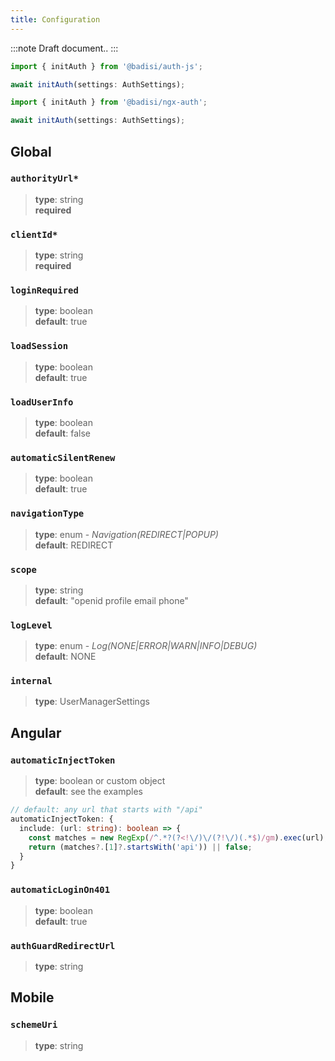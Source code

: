 ```yaml
---
title: Configuration
---
```




:::note
Draft document..
:::

<Tabs>
<TabItem value="auth-js" label="VanillaJS" default>

```js
import { initAuth } from '@badisi/auth-js';

await initAuth(settings: AuthSettings);
```

</TabItem>
<TabItem value="ngx-auth" label="Angular">

```ts
import { initAuth } from '@badisi/ngx-auth';

await initAuth(settings: AuthSettings);
```

</TabItem>
</Tabs>


## Global

### `authorityUrl*`
> **type**: string<br/>
> **required**

### `clientId*`
> **type**: string<br/>
> **required**

### `loginRequired`
> **type**: boolean<br/>
> **default**: true

### `loadSession`
> **type**: boolean<br/>
> **default**: true

### `loadUserInfo`
> **type**: boolean<br/>
> **default**: false

### `automaticSilentRenew`
> **type**: boolean<br/>
> **default**: true

### `navigationType`
> **type**: enum - *Navigation(REDIRECT|POPUP)*<br/>
> **default**: REDIRECT

### `scope`
> **type**: string<br/>
> **default**: "openid profile email phone"

### `logLevel`
> **type**: enum - *Log(NONE|ERROR|WARN|INFO|DEBUG)*<br/>
> **default**: NONE

### `internal`
> **type**: UserManagerSettings<br/>


## Angular

### `automaticInjectToken`
> **type**: boolean or custom object<br/>
> **default**: see the examples

```ts title="Examples"
// default: any url that starts with "/api"
automaticInjectToken: {
  include: (url: string): boolean => {
    const matches = new RegExp(/^.*?(?<!\/)\/(?!\/)(.*$)/gm).exec(url);
    return (matches?.[1]?.startsWith('api')) || false;
  }
}
```

### `automaticLoginOn401`
> **type**: boolean<br/>
> **default**: true

### `authGuardRedirectUrl`
> **type**: string<br/>


## Mobile

### `schemeUri`
> **type**: string<br/>
